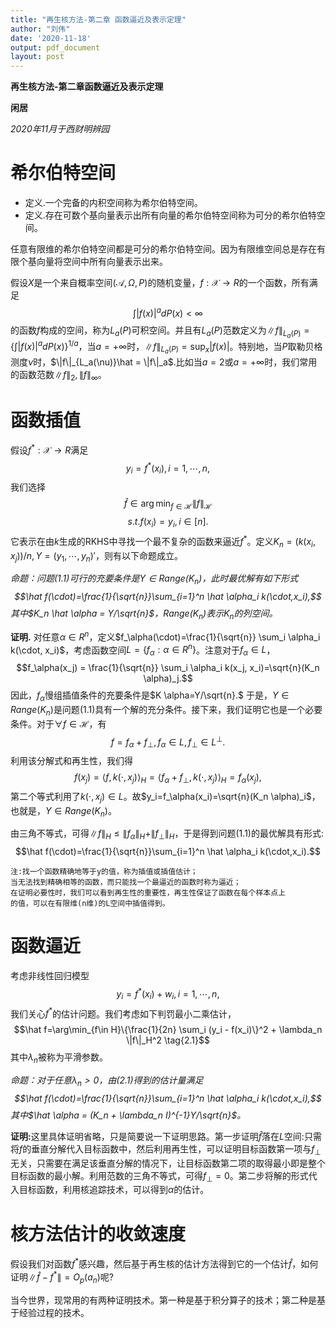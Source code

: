 ```yaml
---
title: "再生核方法-第二章 函数逼近及表示定理"
author: "刘伟"
date: '2020-11-18'
output: pdf_document
layout: post
---
```

**再生核方法-第二章函数逼近及表示定理**

  **闲居**
  
  *2020年11月于西财明辨园*
  
# 希尔伯特空间
*
定义.一个完备的内积空间称为希尔伯特空间。
*
定义.存在可数个基向量表示出所有向量的希尔伯特空间称为可分的希尔伯特空间。

任意有限维的希尔伯特空间都是可分的希尔伯特空间。因为有限维空间总是存在有限个基向量将空间中所有向量表示出来。

假设$X$是一个来自概率空间$(\mathcal{A},\Omega, P)$的随机变量，$f: \mathcal{X} \rightarrow R$的一个函数，所有满足
$$\int |f(x)|^a dP(x) < \infty$$
的函数$f$构成的空间，称为$L_a(P)$可积空间。并且有$L_a(P)$范数定义为$\|f\|_{L_a(P)}=\{\int |f(x)|^a dP(x)\}^{1/a}$，当$a=+\infty$时，$\|f\|_{L_a(P)}=\sup_x|f(x)|$。特别地，当$P$取勒贝格测度$\nu$时，$\|f\|_{L_a(\nu)}\hat = \|f\|_a$.比如当$a=2$或$a=+\infty$时，我们常用的函数范数$\|f\|_2, \|f\|_\infty$。

# 函数插值
假设$f^*: \mathcal{X} \rightarrow R$满足
$$y_i = f^*(x_i),i=1,\cdots,n,$$
我们选择$$\hat f \in \arg\min_{f\in \mathcal{H}}\|f\|_\mathcal{H} \tag{1.1}$$
$$s.t. f(x_i) = y_i, i\in [n].$$
它表示在由$k$生成的RKHS中寻找一个最不复杂的函数来逼近$f^*$。定义$K_n=(k(x_i,x_j))/n,Y=(y_1, \cdots, y_n)'$，则有以下命题成立。

*命题：问题(1.1)可行的充要条件是$Y\in Range(K_n)$，此时最优解有如下形式
$$\hat f(\cdot)=\frac{1}{\sqrt{n}}\sum_{i=1}^n \hat \alpha_i k(\cdot,x_i),$$
其中$K_n \hat \alpha = Y/\sqrt{n}$，$Range(K_n)$表示$K_n$的列空间。
*

**证明.** 对任意$\alpha\in R^n$，定义$f_\alpha(\cdot)=\frac{1}{\sqrt{n}} \sum_i \alpha_i k(\cdot, x_i)$，考虑函数空间$L=\{f_\alpha: \alpha \in R^n\}$。注意对于$f_\alpha \in L$，
$$f_\alpha(x_j) = \frac{1}{\sqrt{n}} \sum_i \alpha_i k(x_j, x_i)=\sqrt{n}(K_n \alpha)_j.$$
因此，$f_\alpha$慢组插值条件的充要条件是$K \alpha=Y/\sqrt{n}.$
于是，$Y\in Range(K_n)$是问题$(1.1)$具有一个解的充分条件。接下来，我们证明它也是一个必要条件。对于$\forall f \in \mathcal{H}$，有
$$f = f_\alpha + f_\perp, f_\alpha \in L, f_\perp \in L^\perp.$$
利用该分解式和再生性，我们得
$$f(x_j) = \langle f, k(\cdot, x_j)\rangle_H=\langle  f_\alpha + f_\perp, k(\cdot, x_j)\rangle_H=f_\alpha(x_j),$$
第二个等式利用了$k(\cdot, x_j) \in L$。故$y_i=f_\alpha(x_i)=\sqrt{n}(K_n \alpha)_i$，也就是，$Y\in Range(K_n)$。

由三角不等式，可得$\|f\|_H \leq \|f_\alpha\|_H + \|f_\perp\|_H$，于是得到问题$(1.1)$的最优解具有形式:
$$\hat f(\cdot)=\frac{1}{\sqrt{n}}\sum_{i=1}^n \hat \alpha_i k(\cdot,x_i).$$
```Rmd
注:找一个函数精确地等于y的值，称为插值或插值估计；
当无法找到精确相等的函数，而只能找一个最逼近的函数时称为逼近；
在证明必要性时，我们可以看到再生性的重要性，再生性保证了函数在每个样本点上
的值，可以在有限维(n维)的L空间中插值得到。
```

# 函数逼近
考虑非线性回归模型
$$y_i = f^*(x_i)+w_i,i=1,\cdots,n,$$
我们关心$f^*$的估计问题。我们考虑如下判罚最小二乘估计，
$$\hat f=\arg\min_{f\in H}\{\frac{1}{2n} \sum_i (y_i - f(x_i)\}^2 + \lambda_n \|f\|_H^2 \tag{2.1}$$
其中$\lambda_n$被称为平滑参数。

*命题：对于任意$\lambda_n>0$，由$(2.1)$得到的估计量满足
$$\hat f(\cdot)=\frac{1}{\sqrt{n}}\sum_{i=1}^n \hat \alpha_i k(\cdot,x_i),$$
其中$\hat \alpha = (K_n + \lambda_n I)^{-1}Y/\sqrt{n}$。
*

**证明:**这里具体证明省略，只是简要说一下证明思路。第一步证明$\hat f$落在$L$空间:只需将$f$的垂直分解代入目标函数中，然后利用再生性，可以证明目标函数第一项与$f_\perp$无关，只需要在满足该垂直分解的情况下，让目标函数第二项的取得最小即是整个目标函数的最小解。利用范数的三角不等式，可得$f_\perp=0$。第二步将解的形式代入目标函数，利用核追踪技术，可以得到$\alpha$的估计。

# 核方法估计的收敛速度
假设我们对函数$f^*$感兴趣，然后基于再生核的估计方法得到它的一个估计$\hat f$，如何证明$\|\hat f- f^*\|=O_p(a_n)$呢?

当今世界，现常用的有两种证明技术。第一种是基于积分算子的技术；第二种是基于经验过程的技术。